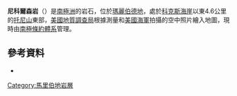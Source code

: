 {{coord|75|50|S|114|56|W|display=title}}

'''尼科爾森岩'''（{{lang-en|Nicholson Rock}}）是[[南極洲|南極洲]]的岩石，位於[[瑪麗伯德地|瑪麗伯德地]]，處於[[科克斯海崖|科克斯海崖]]以東4.6公里的[[托尼山|托尼山]]東部，[[美國地質調查局|美國地質調查局]]根據測量和[[美國海軍|美國海軍]]拍攝的空中照片繪入地圖，現時由[[南極條約體系|南極條約體系]]管理。

==參考資料==
*{{usgs-gazetteer}}

{{DEFAULTSORT:Nicholson Rock}}
[[Category:馬里伯地岩層|Category:馬里伯地岩層]]


{{MarieByrdLand-geo-stub}}